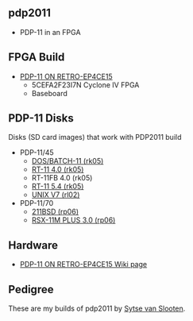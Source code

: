 == pdp2011 ==

* PDP-11 in an FPGA

== FPGA Build ==

* [http://land-boards.com/blwiki/index.php?title=PDP-11_ON_RETRO-EP4CE15 PDP-11 ON RETRO-EP4CE15]
** 5CEFA2F23I7N Cyclone IV FPGA
** Baseboard

== PDP-11 Disks ==

Disks (SD card images)  that work with PDP2011 build

* PDP-11/45
** [https://github.com/douggilliland/Retro-Computers/tree/master/PDP-11/Disks/rk05/dos_rk DOS/BATCH-11 (rk05)]
** [https://github.com/douggilliland/Retro-Computers/tree/master/PDP-11/Disks/rk05/rt11_v4_rk RT-11 4.0 (rk05)]
** RT-11FB 4.0 (rk05)
** [https://github.com/douggilliland/Retro-Computers/tree/master/PDP-11/Disks/rk05/rt11_54_rk RT-11 5.4 (rk05)]
** [https://github.com/douggilliland/Retro-Computers/tree/master/PDP-11/Disks/rl02/Unix_v7_rl UNIX V7 (rl02)]
* PDP-11/70
** [https://github.com/douggilliland/Retro-Computers/tree/master/PDP-11/Disks/rp06/211bsd 211BSD (rp06)]
** [https://github.com/douggilliland/Retro-Computers/tree/master/PDP-11/Disks/rp06/rsx11mp-30 RSX-11M PLUS 3.0 (rp06)]

== Hardware ==

* [http://land-boards.com/blwiki/index.php?title=PDP-11_ON_RETRO-EP4CE15 PDP-11 ON RETRO-EP4CE15 Wiki page]

== Pedigree ==

These are my builds of pdp2011 by [http://pdp2011.sytse.net/wordpress/ Sytse van Slooten].
